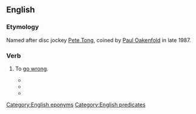 ==English==

===Etymology===
Named after disc jockey [[Wikipedia:Pete Tong|Pete Tong]], coined by [[Wikipedia:Paul Oakenfold|Paul Oakenfold]] in late 1987.

===Verb===
{{en-verb|[[go]]<goes,,went,gone> [[w:Pete Tong|Pete Tong]]}}

# {{lb|en|Cockney rhyming slang}} To [[go wrong]].
#* {{quote-text|en|year=2007|author=Robbie Fithon|title=Rainy City Players|page=95|passage=But when Bobby got busted, it all '''went Pete Tong''' for him.}}
#* {{quote-book|en|title=Sniper One: On Scope and Under Siege with a Sniper Team in Iraq|author=Dan Mills|year=2008|passage=It didn't take a brain surgeon to realize that things were obviously in danger of '''going Pete Tong'''. It was time to back off.}}
#* {{quote-book|en|year=2010|author=Geraint Anderson|title=Cityboy Beer and Loathing in the Square Mile|passage=Things started '''going Pete Tong''' as the superficially attractive two- or three-year fixed mortgage deals ran out, interest rates went up and the housing bubble inevitably burst.}}

[[Category:English eponyms]]
[[Category:English predicates]]